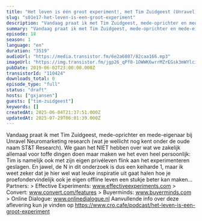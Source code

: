 ```yaml
---
title: "Het leven is één groot experiment!, met Tim Zuidgeest (Unravel)"
slug: "s01e17-het-leven-is-een-groot-experiment"
description: "Vandaag praat ik met Tim Zuidgeest, mede-oprichter en mede-eigenaar bij Unravel Neuromarketing research (wat je wellicht nog kent onder de oude naam ST&T Research). We gaan het NIET hebben over wat we zakelijk allemaal voor toffe dingen doen maar maken we het even heel persoonlijk: Tim is namelijk ook met zijn eigen privéleven flink aan het experimenteren geslagen. En jawel, de N in dit onderzoek is dus een keiharde 1, maar ik weet zeker dat je hier wel wat leuke inspiratie uit gaat halen hoe je proefondervindelijk ook je eigen offline leven een stukje beter kan maken... Partners: > Effective Experiments: www.effectiveexperiments.com > Convert: www.convert.com/features > Buyerminds: www.buyerminds.com > Online Dialogue: www.onlinedialogue.nl Aanvullende info over deze aflevering kun je vinden op https://www.cro.cafe/podcast/het-leven-is-een-groot-experiment"
summary: "Vandaag praat ik met Tim Zuidgeest, mede-oprichter en mede-eigenaar bij Unravel Neuromarketing research (wat je wellicht nog kent onder de oude naam ST&T Research). We gaan het NIET hebben over wat we zakelijk allemaal voor toffe dingen doen maar maken we het even heel persoonlijk: Tim is namelijk ook met zijn eigen privéleven flink aan het experimenteren geslagen. En jawel, de N in dit onderzoek is dus een keiharde 1, maar ik weet zeker dat je hier wel wat leuke inspiratie uit gaat halen hoe je proefondervindelijk ook je eigen offline leven een stukje beter kan maken...\r\n\r\nPartners:\r\n> Effective Experiments: www.effectiveexperiments.com\r\n> Convert: www.convert.com/features\r\n> Buyerminds: www.buyerminds.com\r\n> Online Dialogue: www.onlinedialogue.nl\r\n\r\nAanvullende info over deze aflevering kun je vinden op https://www.cro.cafe/podcast/het-leven-is-een-groot-experiment"
episode: 18
season: 1
language: "en"
duration: "3519"
audioUrl: "https://media.transistor.fm/6e2a6807/82caa166.mp3"
imageUrl: "https://img.transistor.fm/jgp26_qPf0-1OWWK6wrrMZrEGsk3mWYlciHk4HUf5-M/rs:fill:0:0:1/w:1400/h:1400/q:60/mb:500000/aHR0cHM6Ly9pbWct/dXBsb2FkLXByb2R1/Y3Rpb24udHJhbnNp/c3Rvci5mbS9lcGlz/b2RlLzExMDQyNC8x/NjAyMDc1MTAwLWFy/dHdvcmsuanBn.webp"
pubDate: 2019-06-02T23:00:00.000Z
transistorId: "110424"
downloads_total: 0
episode_type: "full"
status: "draft"
hosts: ["gxjansen"]
guests: ["tim-zuidgeest"]
keywords: []
createdAt: 2025-06-04T21:37:51.000Z
updatedAt: 2025-07-29T06:01:39.000Z
---
```


Vandaag praat ik met Tim Zuidgeest, mede-oprichter en mede-eigenaar bij Unravel Neuromarketing research (wat je wellicht nog kent onder de oude naam ST&T Research). We gaan het NIET hebben over wat we zakelijk allemaal voor toffe dingen doen maar maken we het even heel persoonlijk: Tim is namelijk ook met zijn eigen privéleven flink aan het experimenteren geslagen. En jawel, de N in dit onderzoek is dus een keiharde 1, maar ik weet zeker dat je hier wel wat leuke inspiratie uit gaat halen hoe je proefondervindelijk ook je eigen offline leven een stukje beter kan maken... Partners: > Effective Experiments: www.effectiveexperiments.com > Convert: www.convert.com/features > Buyerminds: www.buyerminds.com > Online Dialogue: www.onlinedialogue.nl Aanvullende info over deze aflevering kun je vinden op https://www.cro.cafe/podcast/het-leven-is-een-groot-experiment

